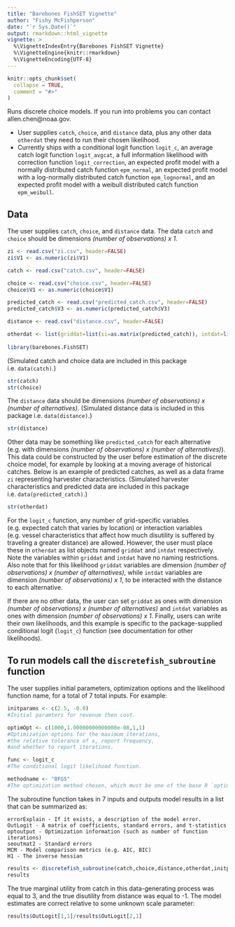 ```yaml
---
title: "Barebones FishSET Vignette"
author: "Fishy McFishperson"
date: "`r Sys.Date()`"
output: rmarkdown::html_vignette
vignette: >
  %\VignetteIndexEntry{Barebones FishSET Vignette}
  %\VignetteEngine{knitr::rmarkdown}
  %\VignetteEncoding{UTF-8}
---
```


```r
knitr::opts_chunk$set(
  collapse = TRUE,
  comment = "#>"
)
```

Runs discrete choice models. If you run into problems you can contact allen.chen@noaa.gov.

- User supplies `catch`, `choice`, and `distance` data, plus any other data `otherdat` they need to run their chosen likelihood.
- Currently ships with a conditional logit function `logit_c`, an average catch logit function `logit_avgcat`, a full information likelihood with correction function `logit_correction`,
an expected profit model with a normally distributed catch function `epm_normal`, an expected profit model with a log-normally distributed catch function `epm_lognormal`, 
and an expected profit model with a weibull distributed catch function `epm_weibull`.

## Data
The user supplies `catch`, `choice`, and `distance` data. The data `catch` and `choice` should be dimensions *(number of observations) x 1*.

```r
zi <- read.csv("zi.csv", header=FALSE)
zi$V1 <- as.numeric(zi$V1)

catch <- read.csv("catch.csv", header=FALSE)

choice <- read.csv("choice.csv", header=FALSE)
choice$V1 <- as.numeric(choice$V1)

predicted_catch <- read.csv("predicted_catch.csv", header=FALSE)
predicted_catch$V3 <- as.numeric(predicted_catch$V3)

distance <- read.csv("distance.csv", header=FALSE)

otherdat <- list(griddat=list(si=as.matrix(predicted_catch)), intdat=list(zi=as.matrix(zi)))
			
library(barebones.FishSET)
```
(Simulated catch and choice data are included in this package i.e. `data(catch)`.)
```r
str(catch)
str(choice)
```

The `distance` data should be dimensions *(number of observations) x (number of alternatives)*.
(Simulated distance data is included in this package i.e. `data(distance)`.)
```r
str(distance)
```

Other data may be something like `predicted_catch` for each alternative (e.g. with dimensions *(number of observations) x (number of alternatives)*). 
This data could be constructed by the user before estimation of the discrete choice model, for example by looking at a moving average of historical catches. 
Below is an example of predicted catches, as well as a data frame `zi` representing harvester characteristics. 
(Simulated harvester characteristics and predicted data are included in this package i.e. `data(predicted_catch)`.)
```r
str(otherdat)
```

For the `logit_c` function, any number of grid-specific variables (e.g. expected catch that varies by location) or interaction 
variables (e.g. vessel characteristics that affect how much disutility is suffered by traveling a greater distance) are allowed. 
However, the user must place these in `otherdat` as list objects named `griddat` and `intdat` respectively. Note the variables 
within `griddat` and `intdat` have no naming restrictions. Also note that for this likelihood `griddat` variables are dimension 
*(number of observations) x (number of alternatives)*, while `intdat` variables are dimension *(number of observations) x 1*,
to be interacted with the distance to each alternative.  

If there are no other data, the user can set `griddat` as ones with dimension *(number of observations) x (number of alternatives)* and `intdat` 
variables as ones with dimension *(number of observations) x 1*. Finally, users can write their own likelihoods, and this example is 
specific to the package-supplied conditional logit (`logit_c`) function (see documentation for other likelihoods).

## To run models call the `discretefish_subroutine` function

The user supplies initial parameters, optimization options and the likelihood function name, for a total of 7 total inputs.
For example:
  
```r
initparams <- c(2.5, -0.8)
#Initial paramters for revenue then cost.

optimOpt <- c(1000,1.00000000000000e-08,1,1)
#Optimization options for the maximum iterations, 
#the relative tolerance of x, report frequency, 
#and whether to report iterations.

func <- logit_c
#The conditional logit likelihood function.

methodname <- "BFGS"
#The optimization method chosen, which must be one of the base R `optim` options.
```

The subroutine function takes in 7 inputs and outputs model results in a list that can be summarized as:

	errorExplain - If it exists, a description of the model error.
	OutLogit - A matrix of coefficients, standard errors, and t-statistics 
	optoutput - Optimization information (such as number of function iterations)
	seoutmat2 - Standard errors
	MCM - Model comparison metrics (e.g. AIC, BIC)
	H1 - The inverse hessian 
	
```r
results <- discretefish_subroutine(catch,choice,distance,otherdat,initparams,optimOpt,func,methodname)
results
```

The true marginal utility from catch in this data-generating process was equal to 3, and the true disutility from distance was equal to -1. 
The model estimates are correct relative to some unknown scale parameter:

```r
results$OutLogit[1,1]/results$OutLogit[2,1]
```